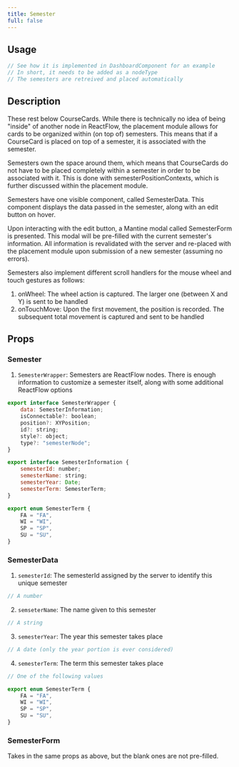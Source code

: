 ```yaml
---
title: Semester
full: false
---
```



## Usage

```javascript
// See how it is implemented in DashboardComponent for an example
// In short, it needs to be added as a nodeType
// The semesters are retreived and placed automatically
```

## Description

These rest below CourseCards. While there is technically no idea of being "inside" of another node
in ReactFlow, the <Link href="/docs/placement">placement</Link> module allows for cards to be organized
within (on top of) semesters. This means that if a CourseCard is placed on top of a semester, it is
associated with the semester.

Semesters own the space around them, which means that CourseCards do not have to be placed completely within
a semester in order to be associated with it. This is done with semesterPositionContexts, which is further
discussed within the placement module.

Semesters have one visible component, called SemesterData. This component displays the data passed in
the semester, along with an edit button on hover.

Upon interacting with the edit button, a Mantine modal called SemesterForm is presented. This modal will be
pre-filled with the current semester's information. All information is revalidated with the server and re-placed
with the placement module upon submission of a new semester (assuming no errors).

Semesters also implement different scroll handlers for the mouse wheel and touch gestures as follows:

1. onWheel: The wheel action is captured. The larger one (between X and Y) is sent to be handled
2. onTouchMove: Upon the first movement, the position is recorded. The subsequent total movement is captured and sent to be handled

## Props

### Semester

1. `SemesterWrapper`: Semesters are ReactFlow nodes. There is enough information to customize a semester itself, along with some additional ReactFlow options

```javascript
export interface SemesterWrapper {
    data: SemesterInformation;
    isConnectable?: boolean;
    position?: XYPosition;
    id?: string;
    style?: object;
    type?: "semesterNode";
}

export interface SemesterInformation {
    semesterId: number;
    semesterName: string;
    semesterYear: Date;
    semesterTerm: SemesterTerm;
}

export enum SemesterTerm {
    FA = "FA",
    WI = "WI",
    SP = "SP",
    SU = "SU",
}
```

### SemesterData

1. `semesterId`: The semesterId assigned by the server to identify this unique semester

```javascript
// A number
```

2. `semseterName`: The name given to this semester

```javascript
// A string
```

3. `semesterYear`: The year this semester takes place

```javascript
// A date (only the year portion is ever considered)
```

4. `semesterTerm`: The term this semester takes place

```javascript
// One of the following values

export enum SemesterTerm {
    FA = "FA",
    WI = "WI",
    SP = "SP",
    SU = "SU",
}
```

### SemesterForm

Takes in the same props as above, but the blank ones are not pre-filled.
